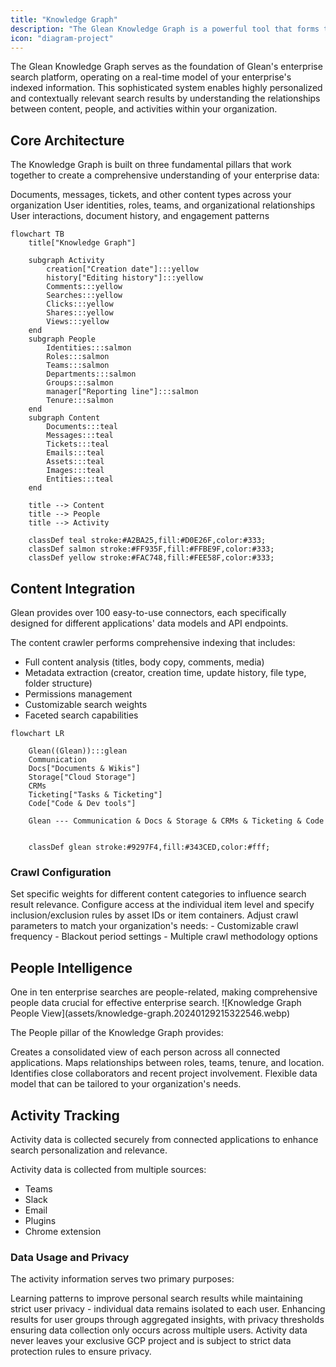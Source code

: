 ```yaml
---
title: "Knowledge Graph"
description: "The Glean Knowledge Graph is a powerful tool that forms the backbone of Glean's enterprise search platform, designed to provide users with the most personalized and relevant results for their queries."
icon: "diagram-project"
---
```


The Glean Knowledge Graph serves as the foundation of Glean's enterprise search platform, operating on a real-time model of your enterprise's indexed information. This sophisticated system enables highly personalized and contextually relevant search results by understanding the relationships between content, people, and activities within your organization.

## Core Architecture

The Knowledge Graph is built on three fundamental pillars that work together to create a comprehensive understanding of your enterprise data:

<CardGroup cols={3}>
  <Card title="Content" icon="file-lines">
    Documents, messages, tickets, and other content types across your organization
  </Card>
  <Card title="People" icon="users">
    User identities, roles, teams, and organizational relationships
  </Card>
  <Card title="Activity" icon="chart-line">
    User interactions, document history, and engagement patterns
  </Card>
</CardGroup>

```mermaid
flowchart TB
    title["Knowledge Graph"]

    subgraph Activity
        creation["Creation date"]:::yellow
        history["Editing history"]:::yellow
        Comments:::yellow
        Searches:::yellow
        Clicks:::yellow
        Shares:::yellow
        Views:::yellow
    end
    subgraph People
        Identities:::salmon
        Roles:::salmon
        Teams:::salmon
        Departments:::salmon
        Groups:::salmon
        manager["Reporting line"]:::salmon
        Tenure:::salmon
    end
    subgraph Content
        Documents:::teal
        Messages:::teal
        Tickets:::teal
        Emails:::teal
        Assets:::teal
        Images:::teal
        Entities:::teal
    end

    title --> Content
    title --> People
    title --> Activity

    classDef teal stroke:#A2BA25,fill:#D0E26F,color:#333;
    classDef salmon stroke:#FF935F,fill:#FFBE9F,color:#333;
    classDef yellow stroke:#FAC748,fill:#FEE58F,color:#333;
```

## Content Integration

<Info>
  Glean provides over 100 easy-to-use connectors, each specifically designed for different applications' data models and API endpoints.
</Info>

The content crawler performs comprehensive indexing that includes:
- Full content analysis (titles, body copy, comments, media)
- Metadata extraction (creator, creation time, update history, file type, folder structure)
- Permissions management
- Customizable search weights
- Faceted search capabilities

```mermaid
flowchart LR

    Glean((Glean)):::glean
    Communication
    Docs["Documents & Wikis"]
    Storage["Cloud Storage"]
    CRMs
    Ticketing["Tasks & Ticketing"]
    Code["Code & Dev tools"]

    Glean --- Communication & Docs & Storage & CRMs & Ticketing & Code


    classDef glean stroke:#9297F4,fill:#343CED,color:#fff;
```

### Crawl Configuration

<AccordionGroup>
  <Accordion title="Customizable Weights">
    Set specific weights for different content categories to influence search result relevance.
  </Accordion>
  
  <Accordion title="Permissions Control">
    Configure access at the individual item level and specify inclusion/exclusion rules by asset IDs or item containers.
  </Accordion>
  
  <Accordion title="Crawl Strategy">
    Adjust crawl parameters to match your organization's needs:
    - Customizable crawl frequency
    - Blackout period settings
    - Multiple crawl methodology options
  </Accordion>
</AccordionGroup>

## People Intelligence

<Info>
One in ten enterprise searches are people-related, making comprehensive people data crucial for effective enterprise search.
</Info>

<Frame caption="Glean's Knowledge Graph provides rich people insights">
  ![Knowledge Graph People View](assets/knowledge-graph.20240129215322546.webp)
</Frame>

The People pillar of the Knowledge Graph provides:

<Steps>
  <Step title="Unified Identity">
    Creates a consolidated view of each person across all connected applications.
  </Step>
  <Step title="Organizational Context">
    Maps relationships between roles, teams, tenure, and location.
  </Step>
  <Step title="Collaboration Insights">
    Identifies close collaborators and recent project involvement.
  </Step>
  <Step title="Customizable Profiles">
    Flexible data model that can be tailored to your organization's needs.
  </Step>
</Steps>

## Activity Tracking

<Info>
Activity data is collected securely from connected applications to enhance search personalization and relevance.
</Info>

Activity data is collected from multiple sources:
- Teams
- Slack
- Email
- Plugins
- Chrome extension

### Data Usage and Privacy

The activity information serves two primary purposes:

<CardGroup cols={2}>
  <Card title="Individual Personalization" icon="user">
    Learning patterns to improve personal search results while maintaining strict user privacy - individual data remains isolated to each user.
  </Card>
  <Card title="Collective Intelligence" icon="users-line">
    Enhancing results for user groups through aggregated insights, with privacy thresholds ensuring data collection only occurs across multiple users.
  </Card>
</CardGroup>

<Note>
Activity data never leaves your exclusive GCP project and is subject to strict data protection rules to ensure privacy.
</Note>
